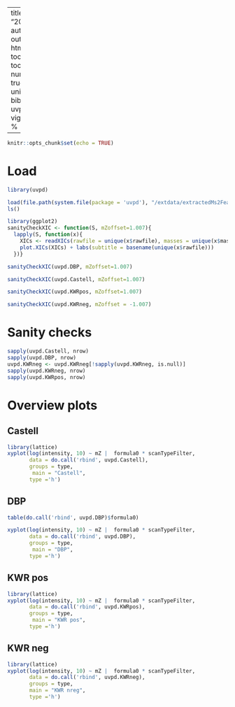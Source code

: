 
---
title: "20190502"
author: "AB/CP"
output:
  html_document:
    toc_float: true
    toc: true
    number_sections: true
    theme: united
bibliography: uvpd.bib
vignette: |
  %\VignetteIndexEntry{Analyze - extract - match - aggregate}
  %\VignetteEngine{knitr::rmarkdown}
  %\VignetteEncoding{UTF-8}

---


```r
knitr::opts_chunk$set(echo = TRUE)
```

# Load

```r
library(uvpd)

load(file.path(system.file(package = 'uvpd'), "/extdata/extractedMs2Feature.RData"))
ls()
```

```r
library(ggplot2)
sanityCheckXIC <- function(S, mZoffset=1.007){
  lapply(S, function(x){
    XICs <- readXICs(rawfile = unique(x$rawfile), masses = unique(x$mass) + mZoffset, tol = 30)
    plot.XICs(XICs) + labs(subtitle = basename(unique(x$rawfile)))
  })}
```

```r
sanityCheckXIC(uvpd.DBP, mZoffset=1.007)
```

```r
sanityCheckXIC(uvpd.Castell, mZoffset=1.007)
```

```r
sanityCheckXIC(uvpd.KWRpos, mZoffset=1.007)
```

```r
sanityCheckXIC(uvpd.KWRneg, mZoffset = -1.007)
```

# Sanity checks

```r
sapply(uvpd.Castell, nrow)
sapply(uvpd.DBP, nrow)
uvpd.KWRneg <- uvpd.KWRneg[!sapply(uvpd.KWRneg, is.null)]
sapply(uvpd.KWRneg, nrow)
sapply(uvpd.KWRpos, nrow)
```

# Overview plots

## Castell
```r
library(lattice)
xyplot(log(intensity, 10) ~ mZ |  formula0 * scanTypeFilter,
       data = do.call('rbind', uvpd.Castell),
       groups = type,
        main = "Castell",
       type ='h')
```

## DBP
```r
table(do.call('rbind', uvpd.DBP)$formula0)

xyplot(log(intensity, 10) ~ mZ |  formula0 * scanTypeFilter,
       data = do.call('rbind', uvpd.DBP),
       groups = type,
        main = "DBP",
       type ='h')
```

## KWR pos

```r
library(lattice)
xyplot(log(intensity, 10) ~ mZ |  formula0 * scanTypeFilter,
       data = do.call('rbind', uvpd.KWRpos),
       groups = type,
        main = "KWR pos",
       type ='h')
```


## KWR neg

```r
library(lattice)
xyplot(log(intensity, 10) ~ mZ |  formula0 * scanTypeFilter,
       data = do.call('rbind', uvpd.KWRneg),
       groups = type,
       main = "KWR nreg",
       type ='h')
```
